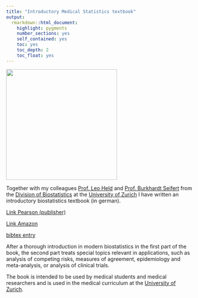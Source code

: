 ```yaml
---
title: "Introductory Medical Statistics textbook"
output: 
  rmarkdown::html_document:
    highlight: pygments
    number_sections: yes
    self_contained: yes
    toc: yes
    toc_depth: 2
    toc_float: yes
---
```


![](img/book.jpg){width=300}

Together with my colleagues [Prof. Leo Held](https://www.ebpi.uzh.ch/en/aboutus/departments/biostatistics/teambiostats/held.html) and [Prof. Burkhardt Seifert](https://www.researchgate.net/profile/Burkhardt_Seifert) from the [Division of Biostatistics](https://www.ebpi.uzh.ch/en/aboutus/departments/biostatistics.html) at the [University of Zurich](http://www.uzh.ch) I have written an introductory biostatistics textbook (in german).

[Link Pearson (publisher)](http://www.pearson.ch/HigherEducation/PearsonStudium/1471/9783868941005/Medizinische-Statistik.aspx)

[Link Amazon](http://www.amazon.de/Medizinische-Statistik-Konzepte-Methoden-Anwendungen/dp/3868941002)

[bibtex entry](files/citations/HRS_medStat.bib)

After a thorough introduction in modern biostatistics in the first part of the book, the second part treats special topics relevant in applications, such as analysis of competing risks, measures of agreement, epidemiology and meta-analysis, or analysis of clinical trials.

The book is intended to be used by medical students and medical researchers and is used in the medical curriculum at the [University of Zurich](http://www.uzh.ch).







